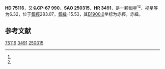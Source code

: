 {{Starbox begin
| name = HD 75116
}}
{{Starbox observe
| epoch = [[J2000.0|J2000.0]]
| constell = {{星座名待查}}<ref name=SIMBAD>{{cite web
 | url=http://simbad.u-strasbg.fr/simbad/sim-id?Ident=HR+3491
 | title=Pulsating variable Star
 | publisher=Centre de Données astronomiques de Strasbourg
 | work=SIMBAD
 | accessdate=2012-07-13
 | archive-date=2021-08-31
 | archive-url=https://web.archive.org/web/20210831205417/https://simbad.u-strasbg.fr/simbad/sim-id?Ident=HR+3491
 | dead-url=no
 }}</ref><ref name=DATA>{{cite web
 | url=http://vizier.u-strasbg.fr/viz-bin/VizieR-5?-out.add=.&-source=5050&-corr=PK=HR&-out.max=9999&HR=3491
 | title=VizieR Detailed Page
 | accessdate=2012-07-13
 | archive-date=2019-02-16
 | archive-url=https://web.archive.org/web/20190216120506/http://vizier.u-strasbg.fr/viz-bin/VizieR-5?-out.add=.&-source=5050&-corr=PK=HR&-out.max=9999&HR=3491
 | dead-url=no
 }}</ref>
| 星官 = 
| ra = {{RA|8|43|54.3}}<ref name=SIMBAD /><ref name=DATA />
| dec = {{DEC|-68|12|42}}<ref name=SIMBAD /><ref name=DATA />
| appmag_v = 6.32<ref name=SIMBAD /><ref name=DATA />
}}
{{Starbox character
| class = K3III:<ref name=SIMBAD /><ref name=DATA />
| b-v = 1.5<ref name=SIMBAD /><ref name=DATA />
| u-b = 1.78<ref name=SIMBAD /><ref name=DATA />
| r-i = <ref name=SIMBAD /><ref name=DATA />
| variable = 
}}
{{Starbox astrometry
| radial_v = 1.78
| prop_mo_ra = -17
| parallax = 
| p_error = 
}}
{{Starbox catalog
| names =CP-67 990，[[SAO星表|SAO]] 250315，[[HD星表|HD]] 75116，[[HR星表|HR]] 3491}}
{{Starbox reference |Simbad=HR+3491}}
{{Starbox end}}

'''HD 75116'''，又名'''CP-67 990'''，'''SAO 250315'''、'''HR 3491'''，是一颗恒星<ref name=SIMBAD /><ref name=DATA />，视星等为6.32，位于[[銀道座標系|銀經]]283.07，[[銀道座標系|銀緯]]-15.53，其[[B1900.0|B1900.0]]坐标为赤經{{RA|8|42|57.5}}，赤緯{{DEC|-67|-15.53|53}}。

== 参考文献 ==
{{reflist}}

{{star-stub}}

[[Category:HD和HDE天體|75116]]
[[Category:HR天體|3491]]
[[Category:SAO天體|250315]]